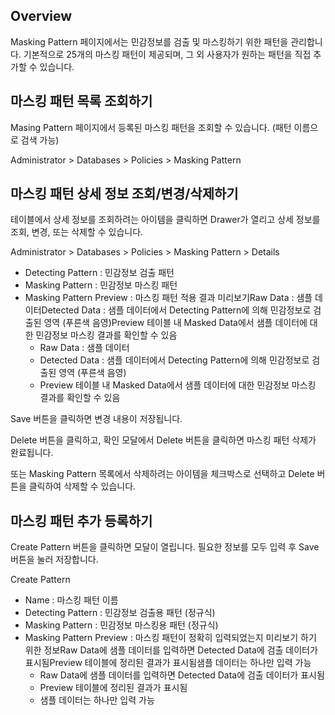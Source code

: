 ## Overview
Masking Pattern 페이지에서는 민감정보를 검출 및 마스킹하기 위한 패턴을 관리합니다. 기본적으로 25개의 마스킹 패턴이 제공되며, 그 외 사용자가 원하는 패턴을 직접 추가할 수 있습니다.

## 마스킹 패턴 목록 조회하기
Masing Pattern 페이지에서 등록된 마스킹 패턴을 조회할 수 있습니다. (패턴 이름으로 검색 가능)

Administrator > Databases > Policies > Masking Pattern

## 마스킹 패턴 상세 정보 조회/변경/삭제하기
테이블에서 상세 정보를 조회하려는 아이템을 클릭하면 Drawer가 열리고 상세 정보를 조회, 변경, 또는 삭제할 수 있습니다.

Administrator > Databases > Policies > Masking Pattern > Details

* Detecting Pattern : 민감정보 검출 패턴
* Masking Pattern : 민감정보 마스킹 패턴
* Masking Pattern Preview : 마스킹 패턴 적용 결과 미리보기Raw Data : 샘플 데이터Detected Data : 샘플 데이터에서 Detecting Pattern에 의해 민감정보로 검출된 영역 (푸른색 음영)Preview 테이블 내 Masked Data에서 샘플 데이터에 대한 민감정보 마스킹 결과를 확인할 수 있음
  * Raw Data : 샘플 데이터
  * Detected Data : 샘플 데이터에서 Detecting Pattern에 의해 민감정보로 검출된 영역 (푸른색 음영)
  * Preview 테이블 내 Masked Data에서 샘플 데이터에 대한 민감정보 마스킹 결과를 확인할 수 있음

Save 버튼을 클릭하면 변경 내용이 저장됩니다.

Delete 버튼을 클릭하고, 확인 모달에서 Delete 버튼을 클릭하면 마스킹 패턴 삭제가 완료됩니다.

또는 Masking Pattern 목록에서 삭제하려는 아이템을 체크박스로 선택하고 Delete 버튼을 클릭하여 삭제할 수 있습니다.

## 마스킹 패턴 추가 등록하기
Create Pattern 버튼을 클릭하면 모달이 열립니다. 필요한 정보를 모두 입력 후 Save 버튼을 눌러 저장합니다.

Create Pattern

* Name : 마스킹 패턴 이름
* Detecting Pattern : 민감정보 검출용 패턴 (정규식)
* Masking Pattern : 민감정보 마스킹용 패턴 (정규식)
* Masking Pattern Preview : 마스킹 패턴이 정확히 입력되었는지 미리보기 하기 위한 정보Raw Data에 샘플 데이터를 입력하면 Detected Data에 검출 데이터가 표시됨Preview 테이블에 정리된 결과가 표시됨샘플 데이터는 하나만 입력 가능
  * Raw Data에 샘플 데이터를 입력하면 Detected Data에 검출 데이터가 표시됨
  * Preview 테이블에 정리된 결과가 표시됨
  * 샘플 데이터는 하나만 입력 가능
